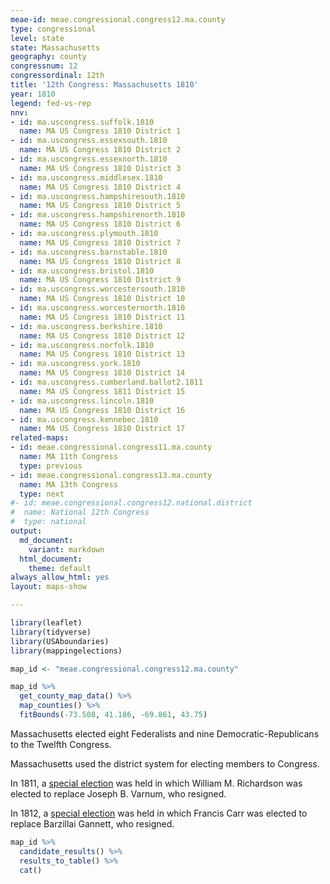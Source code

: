 ```yaml
---
meae-id: meae.congressional.congress12.ma.county
type: congressional
level: state
state: Massachusetts
geography: county
congressnum: 12
congressordinal: 12th
title: '12th Congress: Massachusetts 1810'
year: 1810
legend: fed-vs-rep
nnv:
- id: ma.uscongress.suffolk.1810
  name: MA US Congress 1810 District 1
- id: ma.uscongress.essexsouth.1810
  name: MA US Congress 1810 District 2
- id: ma.uscongress.essexnorth.1810
  name: MA US Congress 1810 District 3
- id: ma.uscongress.middlesex.1810
  name: MA US Congress 1810 District 4
- id: ma.uscongress.hampshiresouth.1810
  name: MA US Congress 1810 District 5
- id: ma.uscongress.hampshirenorth.1810
  name: MA US Congress 1810 District 6
- id: ma.uscongress.plymouth.1810
  name: MA US Congress 1810 District 7
- id: ma.uscongress.barnstable.1810
  name: MA US Congress 1810 District 8
- id: ma.uscongress.bristol.1810
  name: MA US Congress 1810 District 9
- id: ma.uscongress.worcestersouth.1810
  name: MA US Congress 1810 District 10
- id: ma.uscongress.worcesternorth.1810
  name: MA US Congress 1810 District 11
- id: ma.uscongress.berkshire.1810
  name: MA US Congress 1810 District 12
- id: ma.uscongress.norfolk.1810
  name: MA US Congress 1810 District 13
- id: ma.uscongress.york.1810
  name: MA US Congress 1810 District 14
- id: ma.uscongress.cumberland.ballot2.1811
  name: MA US Congress 1811 District 15
- id: ma.uscongress.lincoln.1810
  name: MA US Congress 1810 District 16
- id: ma.uscongress.kennebec.1810
  name: MA US Congress 1810 District 17
related-maps:
- id: meae.congressional.congress11.ma.county
  name: MA 11th Congress
  type: previous
- id: meae.congressional.congress13.ma.county
  name: MA 13th Congress
  type: next
#- id: meae.congressional.congress12.national.district
#  name: National 12th Congress
#  type: national
output:
  md_document:
    variant: markdown
  html_document:
    theme: default
always_allow_html: yes
layout: maps-show

---
```


```r
library(leaflet)
library(tidyverse)
library(USAboundaries)
library(mappingelections)

map_id <- "meae.congressional.congress12.ma.county"
```

<div class="map">

```r
map_id %>%
  get_county_map_data() %>%
  map_counties() %>% 
  fitBounds(-73.508, 41.186, -69.861, 43.75)
```

</div>

Massachusetts elected eight Federalists and nine Democratic-Republicans to the Twelfth Congress.

Massachusetts used the district system for electing members to Congress.

In 1811, a [special election](https://elections.lib.tufts.edu/catalog/tufts:ma.uscongress.middlesex.special.ballot2.1811) was held in which William M. Richardson was elected to replace Joseph B. Varnum, who resigned. 

In 1812, a [special election](https://elections.lib.tufts.edu/catalog/tufts:ma.uscongress.kennebec.special.1812) was held in which Francis Carr was elected to replace Barzillai Gannett, who resigned. 

<div class="results-table">

```r
map_id %>%
  candidate_results() %>%
  results_to_table() %>%
  cat()
```

</div>
